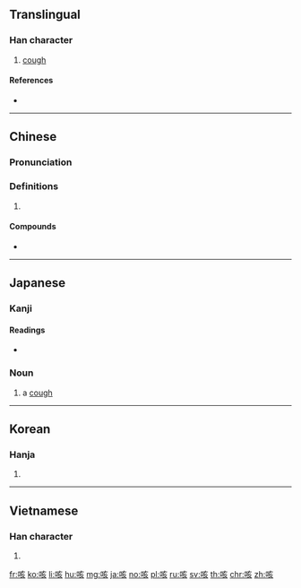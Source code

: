 ==Translingual==

===Han character===
{{Han char|rn=30|rad=口|as=06|sn=9|four=60082|canj=RYVO|ids=⿰口亥}}

# [[cough]]

====References====
* {{Han ref|kx=0187.100|dkj=03555|dj=0406.120|hdz=10622.040|uh=54B3|ud=21683|bh=AB79|bd=43897}}

----

==Chinese==
{{zh-forms}}

===Pronunciation===
{{zh-pron
|m=ké
|c=kat1,koi3,haai1,hei1,hoi4
|h=pfs=
|md=
|mn=
|w=
|mc=y
|oc=y
|cat=
}}

===Definitions===
{{zh-hanzi}}

# {{rfdef|lang=zh}}

====Compounds====
* {{zh-l|咳嗽}}

----

==Japanese==

===Kanji===
{{ja-kanji|grade=uc|rs=口06}}

====Readings====
* {{ja-readings|on=[[がい]] (gai)|kun=[[せき]] (seki)}}

===Noun===
{{ja-noun|せき}}

# a [[cough]]
#: {{ja-usex|咳が出る|せき が でる|I have a cough.}}

----

==Korean==

===Hanja===
{{ko-hanja|hangeul=해|rv=hae|mr=hae}}

# {{defn|lang=ko|sort=口06}}

----

==Vietnamese==

===Han character===
{{vi-hantu|[[khái]], [[cay]], [[hãy]], [[hỡi]], [[gay]], [[gây]]|rs=口06}}

# {{defn|lang=vi}}

[[fr:咳]]
[[ko:咳]]
[[li:咳]]
[[hu:咳]]
[[mg:咳]]
[[ja:咳]]
[[no:咳]]
[[pl:咳]]
[[ru:咳]]
[[sv:咳]]
[[th:咳]]
[[chr:咳]]
[[zh:咳]]
